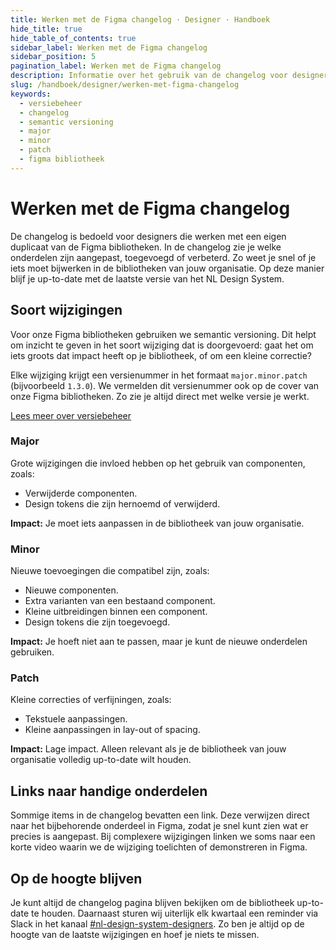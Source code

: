 ```yaml
---
title: Werken met de Figma changelog · Designer · Handboek
hide_title: true
hide_table_of_contents: true
sidebar_label: Werken met de Figma changelog
sidebar_position: 5
pagination_label: Werken met de Figma changelog
description: Informatie over het gebruik van de changelog voor designers die werken met een duplicaat van de Figma bibliotheek.
slug: /handboek/designer/werken-met-figma-changelog
keywords:
  - versiebeheer
  - changelog
  - semantic versioning
  - major
  - minor
  - patch
  - figma bibliotheek
---
```


# Werken met de Figma changelog

De changelog is bedoeld voor designers die werken met een eigen duplicaat van de Figma bibliotheken. In de changelog zie je welke onderdelen zijn aangepast, toegevoegd of verbeterd. Zo weet je snel of je iets moet bijwerken in de bibliotheken van jouw organisatie. Op deze manier blijf je up-to-date met de laatste versie van het NL Design System.

<!--
[Bekijk de changelog](#)
-->

## Soort wijzigingen

Voor onze Figma bibliotheken gebruiken we semantic versioning. Dit helpt om inzicht te geven in het soort wijziging dat is doorgevoerd: gaat het om iets groots dat impact heeft op je bibliotheek, of om een kleine correctie?

Elke wijziging krijgt een versienummer in het formaat `major.minor.patch` (bijvoorbeeld `1.3.0`). We vermelden dit versienummer ook op de cover van onze Figma bibliotheken. Zo zie je altijd direct met welke versie je werkt.

[Lees meer over versiebeheer](https://nldesignsystem.nl/handboek/designer/nieuwe-versie-publiceren/versiebeheer-voor-design-tokens)

### Major

Grote wijzigingen die invloed hebben op het gebruik van componenten, zoals:

- Verwijderde componenten.
- Design tokens die zijn hernoemd of verwijderd.

**Impact:** Je moet iets aanpassen in de bibliotheek van jouw organisatie.

### Minor

Nieuwe toevoegingen die compatibel zijn, zoals:

- Nieuwe componenten.
- Extra varianten van een bestaand component.
- Kleine uitbreidingen binnen een component.
- Design tokens die zijn toegevoegd.

**Impact:** Je hoeft niet aan te passen, maar je kunt de nieuwe onderdelen gebruiken.

### Patch

Kleine correcties of verfijningen, zoals:

- Tekstuele aanpassingen.
- Kleine aanpassingen in lay-out of spacing.

**Impact:** Lage impact. Alleen relevant als je de bibliotheek van jouw organisatie volledig up-to-date wilt houden.

## Links naar handige onderdelen

Sommige items in de changelog bevatten een link. Deze verwijzen direct naar het bijbehorende onderdeel in Figma, zodat je snel kunt zien wat er precies is aangepast. Bij complexere wijzigingen linken we soms naar een korte video waarin we de wijziging toelichten of demonstreren in Figma.

## Op de hoogte blijven

Je kunt altijd de changelog pagina blijven bekijken om de bibliotheek up-to-date te houden. Daarnaast sturen wij uiterlijk elk kwartaal een reminder via Slack in het kanaal [#nl-design-system-designers](https://codefornl.slack.com/archives/C01D78C2E4E). Zo ben je altijd op de hoogte van de laatste wijzigingen en hoef je niets te missen.
